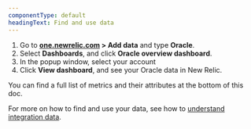 ```yaml
---
componentType: default
headingText: Find and use data
---
```



1. Go to **[one.newrelic.com](https://one.newrelic.com) > Add data** and type **Oracle**.
2. Select **Dashboards**, and click **Oracle overview dashboard**.
3. In the popup window, select your account
4. Click **View dashboard**, and see your Oracle data in New Relic.

You can find a full list of metrics and their attributes at the bottom of this doc. 

For more on how to find and use your data, see how to [understand integration data](/docs/infrastructure/integrations/find-use-infrastructure-integration-data).

